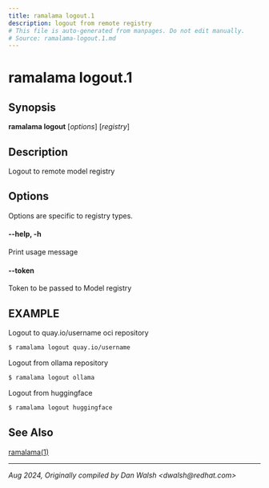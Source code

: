 ```yaml
---
title: ramalama logout.1
description: logout from remote registry
# This file is auto-generated from manpages. Do not edit manually.
# Source: ramalama-logout.1.md
---
```


# ramalama logout.1

## Synopsis
**ramalama logout** [*options*] [*registry*]

## Description
Logout to remote model registry

## Options

Options are specific to registry types.

#### **--help**, **-h**
Print usage message

#### **--token**

Token to be passed to Model registry

## EXAMPLE

Logout to quay.io/username oci repository
```bash
$ ramalama logout quay.io/username
```

Logout from ollama repository
```bash
$ ramalama logout ollama
```

Logout from huggingface
```bash
$ ramalama logout huggingface
```
## See Also
[ramalama(1)](../../commands/ramalama/ramalama)

---

*Aug 2024, Originally compiled by Dan Walsh &lt;dwalsh&#64;redhat.com&gt;*